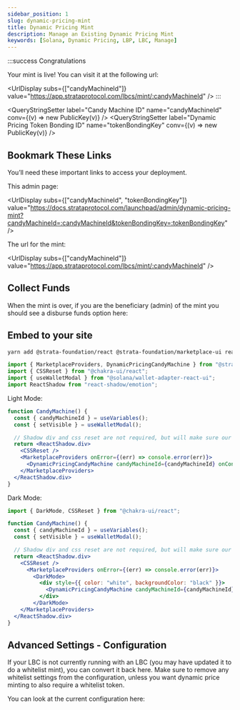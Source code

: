 ```yaml
---
sidebar_position: 1
slug: dynamic-pricing-mint
title: Dynamic Pricing Mint
description: Manage an Existing Dynamic Pricing Mint
keywords: [Solana, Dynamic Pricing, LBP, LBC, Manage]
---
```

:::success Congratulations

Your mint is live! You can visit it at the following url:

<UrlDisplay subs={["candyMachineId"]} value="https://app.strataprotocol.com/lbcs/mint/:candyMachineId" />
:::


<NetworkSelect />

<QueryStringSetter label="Candy Machine ID" name="candyMachineId" conv={(v) => new PublicKey(v)} />
<QueryStringSetter label="Dynamic Pricing Token Bonding ID" name="tokenBondingKey" conv={(v) => new PublicKey(v)} />

## Bookmark These Links

You’ll need these important links to access your deployment.

This admin page:

<UrlDisplay subs={["candyMachineId", "tokenBondingKey"]} value="https://docs.strataprotocol.com/launchpad/admin/dynamic-pricing-mint?candyMachineId=:candyMachineId&tokenBondingKey=:tokenBondingKey" />

The url for the mint:

<UrlDisplay subs={["candyMachineId"]} value="https://app.strataprotocol.com/lbcs/mint/:candyMachineId" />

## Collect Funds

When the mint is over, if you are the beneficiary (admin) of the mint you should see a disburse funds option here:


<VariableDisburseFunds />

## Embed to your site

```bash
yarn add @strata-foundation/react @strata-foundation/marketplace-ui react-shadow
```

```js
import { MarketplaceProviders, DynamicPricingCandyMachine } from "@strata-foundation/marketplace-ui";
import { CSSReset } from "@chakra-ui/react";
import { useWalletModal } from "@solana/wallet-adapter-react-ui";
import ReactShadow from "react-shadow/emotion";
```


Light Mode:

```jsx live allowMainnet
function CandyMachine() {
  const { candyMachineId } = useVariables();
  const { setVisible } = useWalletModal();

  // Shadow div and css reset are not required, but will make sure our styles do not conflict with yours
  return <ReactShadow.div>
    <CSSReset />
    <MarketplaceProviders onError={(err) => console.error(err)}>
      <DynamicPricingCandyMachine candyMachineId={candyMachineId} onConnectWallet={() => setVisible(true)} />
    </MarketplaceProviders>
  </ReactShadow.div>
}
```

Dark Mode:
```js
import { DarkMode, CSSReset } from "@chakra-ui/react";
```
```jsx live allowMainnet
function CandyMachine() {
  const { candyMachineId } = useVariables();
  const { setVisible } = useWalletModal();

  // Shadow div and css reset are not required, but will make sure our styles do not conflict with yours
  return <ReactShadow.div>
    <CSSReset />
      <MarketplaceProviders onError={(err) => console.error(err)}>
        <DarkMode>
          <div style={{ color: "white", backgroundColor: "black" }}>
            <DynamicPricingCandyMachine candyMachineId={candyMachineId} onConnectWallet={() => setVisible(true)} />
          </div>
        </DarkMode>
    </MarketplaceProviders>
  </ReactShadow.div>
}
```

## Advanced Settings - Configuration

If your LBC is not currently running with an LBC (you may have updated it to do a whitelist mint), you can convert it back here. 
Make sure to remove any whitelist settings from the configuration, unless you want dynamic price minting to also
require a whitelist token.


<ConvertCMIfNeeded />


You can look at the current configuration here:


<CandyMachineConfig />
